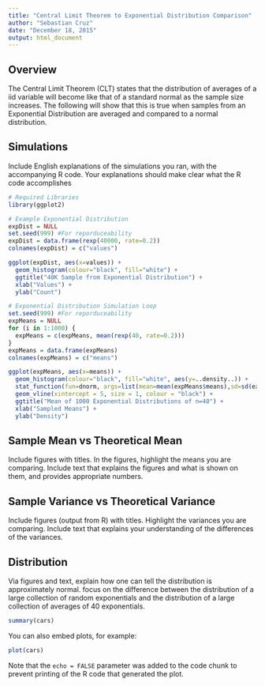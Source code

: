 ```yaml
---
title: "Central Limit Theorem to Exponential Distribution Comparison"
author: "Sebastian Cruz"
date: "December 18, 2015"
output: html_document
---
```


## Overview
The Central Limit Theorem (CLT) states that the distribution of averages of a iid variable will become like that of a standard normal as the sample size increases.  The following will show that this is true when samples from an Exponential Distribution are averaged and compared to a normal distribution.


## Simulations

Include English explanations of the simulations you ran, with the accompanying R code. Your explanations should make clear what the R code accomplishes
```r
# Required Libraries
library(ggplot2)

# Example Exponential Distribution
expDist = NULL
set.seed(999) #For reporduceability
expDist = data.frame(rexp(40000, rate=0.2))
colnames(expDist) = c("values")

ggplot(expDist, aes(x=values)) +
  geom_histogram(colour="black", fill="white") +
  ggtitle("40K Sample from Exponential Distribution") +
  xlab("Values") +
  ylab("Count")
```


```r
# Exponential Distribution Simulation Loop
set.seed(999) #For reporduceability
expMeans = NULL
for (i in 1:1000) {
  expMeans = c(expMeans, mean(rexp(40, rate=0.2)))
}
expMeans = data.frame(expMeans)
colnames(expMeans) = c("means")

ggplot(expMeans, aes(x=means)) +
  geom_histogram(colour="black", fill="white", aes(y=..density..)) +
  stat_function(fun=dnorm, args=list(mean=mean(expMeans$means),sd=sd(expMeans$means)),size = 1, colour = "black") +
  geom_vline(xintercept = 5, size = 1, colour = "black") +
  ggtitle("Mean of 1000 Exponential Distributions of n=40") +
  xlab("Sampled Means") +
  ylab("Density")
```


## Sample Mean vs Theoretical Mean
Include figures with titles. In the figures, highlight the means you are comparing. Include text that explains the figures and what is shown on them, and provides appropriate numbers. 
 
## Sample Variance vs Theoretical Variance
Include figures (output from R) with titles. Highlight the variances you are comparing. Include text that explains your understanding of the differences of the variances. 
 
## Distribution
Via figures and text, explain how one can tell the distribution is approximately normal.
focus on the difference between the distribution of a large collection of random exponentials and the distribution of a large collection of averages of 40 exponentials. 

```r
summary(cars)
```

You can also embed plots, for example:

```r
plot(cars)
```

Note that the `echo = FALSE` parameter was added to the code chunk to prevent printing of the R code that generated the plot.
